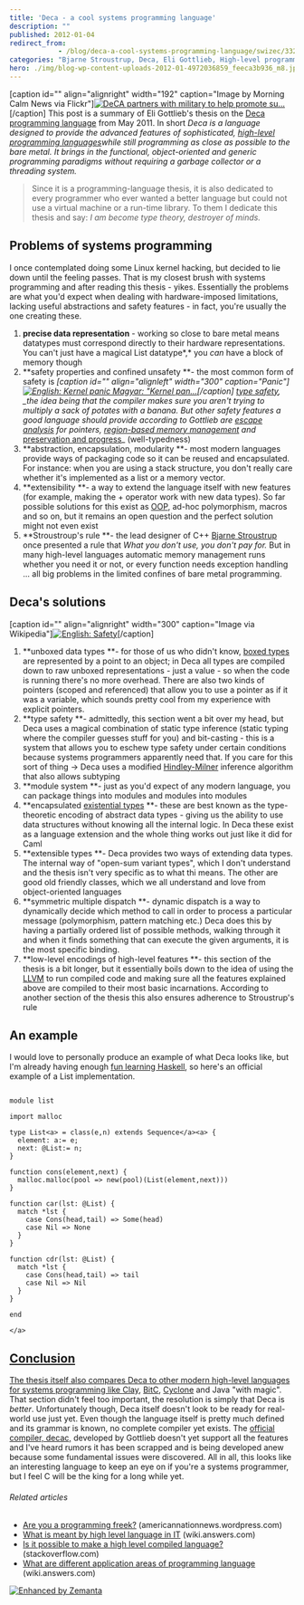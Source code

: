 ```yaml
---
title: 'Deca - a cool systems programming language'
description: ""
published: 2012-01-04
redirect_from: 
            - /blog/deca-a-cool-systems-programming-language/swizec/3323
categories: "Bjarne Stroustrup, Deca, Eli Gottlieb, High-level programming language, Java, Object-oriented programming, Pointer (computing), Type system, Uncategorized"
hero: ./img/blog-wp-content-uploads-2012-01-4972036859_feeca3b936_m8.jpg
---
```

\[caption id=&quot;&quot; align=&quot;alignright&quot; width=&quot;192&quot; caption=&quot;Image by Morning Calm News via Flickr&quot;][![DeCA partners with military to help promote su...](./img/blog-wp-content-uploads-2012-01-4972036859_feeca3b936_m8.jpg "DeCA partners with military to help promote su...")](http://www.flickr.com/photos/28486074@N08/4972036859)\[/caption] This post is a summary of Eli Gottlieb&#x27;s thesis on the [Deca programming language](http://decac.googlecode.com/files/Deca%20Thesis.pdf) from May 2011. In short _Deca is a language designed to provide the advanced features of sophisticated, [high-level programming languages](http://en.wikipedia.org/wiki/High-level_programming_language "High-level programming language")while still programming as close as possible to the bare metal. It brings in the functional, object-oriented and generic programming paradigms without requiring a garbage collector or a threading system._

> Since it is a programming-language thesis, it is also dedicated to every programmer who ever wanted a better language but could not use a virtual machine or a run-time library. To them I dedicate this thesis and say: _I am become type theory, destroyer of minds._

## Problems of systems programming

I once contemplated doing some Linux kernel hacking, but decided to lie down until the feeling passes. That is my closest brush with systems programming and after reading this thesis - yikes. Essentially the problems are what you&#x27;d expect when dealing with hardware-imposed limitations, lacking useful abstractions and safety features - in fact, you&#x27;re usually the one creating these.

1. **precise data representation** - working so close to bare metal means datatypes must correspond directly to their hardware representations. You can&#x27;t just have a magical List datatype*,* you _can_ have a block of memory though
2. **safety properties and confined unsafety **- the most common form of safety is _\[caption id=&quot;&quot; align=&quot;alignleft&quot; width=&quot;300&quot; caption=&quot;Panic&quot;][![English: Kernel panic Magyar: "Kernel pan...](./img/blog-wp-content-uploads-2012-01-300px-Kernel-panic6.jpg 'English: Kernel panic Magyar: "Kernel pan...')](http://commons.wikipedia.org/wiki/File:Kernel-panic.jpg)\[/caption] [type safety](http://en.wikipedia.org/wiki/Type_safety "Type safety"), \_the idea being that the compiler makes sure you aren&#x27;t trying to multiply a sack of potates with a banana. But other safety features a good language should provide according to Gottlieb are _[escape analysis](http://en.wikipedia.org/wiki/Escape_analysis)_ for pointers, _[region-based memory management](http://en.wikipedia.org/wiki/Region-based_memory_management "Region-based memory management")_ and_ [preservation and progress](http://en.wikipedia.org/wiki/Type_safety#Definitions)\_ (well-typedness)
3. **abstraction, encapsulation, modularity **- most modern languages provide ways of packaging code so it can be reused and encapsulated. For instance: when you are using a stack structure, you don&#x27;t really care whether it&#x27;s implemented as a list or a memory vector.
4. **extensibility **- a way to extend the language itself with new features (for example, making the + operator work with new data types). So far possible solutions for this exist as [OOP](http://en.wikipedia.org/wiki/Object-oriented_programming "Object-oriented programming"), ad-hoc polymorphism, macros and so on, but it remains an open question and the perfect solution might not even exist
5. **Stroustroup&#x27;s rule **- the lead designer of C++ [Bjarne Stroustrup](http://www.research.att.com/~bs/homepage.html "Bjarne Stroustrup") once presented a rule that _What you don&#x27;t use, you don&#x27;t pay for._ But in many high-level languages automatic memory management runs whether you need it or not, or every function needs exception handling ... all big problems in the limited confines of bare metal programming.

## Deca&#x27;s solutions

\[caption id=&quot;&quot; align=&quot;alignright&quot; width=&quot;300&quot; caption=&quot;Image via Wikipedia&quot;][![English: Safety](./img/blog-wp-content-uploads-2012-01-300px-Safety6.jpg "English: Safety")](http://commons.wikipedia.org/wiki/File:Safety.JPG)\[/caption]

1. **unboxed data types **- for those of us who didn&#x27;t know, [boxed types](http://www.haskell.org/ghc/docs/latest/html/users_guide/primitives.html) are represented by a point to an object; in Deca all types are compiled down to raw unboxed representations - just a value - so when the code is running there&#x27;s no more overhead. There are also two kinds of pointers (scoped and referenced) that allow you to use a pointer as if it was a variable, which sounds pretty cool from my experience with explicit pointers.
2. **type safety **- admittedly, this section went a bit over my head, but Deca uses a magical combination of static type inference (static typing where the compiler guesses stuff for you) and bit-casting - this is a system that allows you to eschew type safety under certain conditions because systems programmers apparently need that. If you care for this sort of thing -&gt; Deca uses a modified [Hindley-Milner](http://en.wikipedia.org/wiki/Type_inference "Type inference") inference algorithm that also allows subtyping
3. **module system **- just as you&#x27;d expect of any modern language, you can package things into modules and modules into modules
4. **encapsulated [existential types](http://en.wikipedia.org/wiki/Type_system "Type system") **- these are best known as the type-theoretic encoding of abstract data types - giving us the ability to use data structures without knowing all the internal logic. In Deca these exist as a language extension and the whole thing works out just like it did for Caml
5. **extensible types **- Deca provides two ways of extending data types. The internal way of &quot;open-sum variant types&quot;, which I don&#x27;t understand and the thesis isn&#x27;t very specific as to what thi means. The other are good old friendly classes, which we all understand and love from object-oriented languages
6. **symmetric multiple dispatch **- dynamic dispatch is a way to dynamically decide which method to call in order to process a particular message (polymorphism, pattern matching etc.) Deca does this by having a partially ordered list of possible methods, walking through it and when it finds something that can execute the given arguments, it is the most specific binding.
7. **low-level encodings of high-level features **- this section of the thesis is a bit longer, but it essentially boils down to the idea of using the [LLVM](http://en.wikipedia.org/wiki/LLVM) to run compiled code and making sure all the features explained above are compiled to their most basic incarnations. According to another section of the thesis this also ensures adherence to Stroustrup&#x27;s rule

## An example

I would love to personally produce an example of what Deca looks like, but I&#x27;m already having enough [fun learning Haskell](http://swizec.com/blog/learning-me-a-haskell/swizec/3272 "Learning me a Haskell"), so here&#x27;s an official example of a List implementation.

```deca

module list

import malloc

type List<a> = class(e,n) extends Sequence</a><a> {
  element: a:= e;
  next: @List:= n;
}

function cons(element,next) {
  malloc.malloc(pool => new(pool)(List(element,next)))
}

function car(lst: @List) {
  match *lst {
    case Cons(head,tail) => Some(head)
    case Nil => None
  }
}

function cdr(lst: @List) {
  match *lst {
    case Cons(head,tail) => tail
    case Nil => Nil
  }
}

end

</a>
```

## [Conclusion]()

[The thesis itself also compares Deca to other modern high-level languages for systems programming like ]()[Clay](http://lambda-the-ultimate.org/node/4023), [BitC](http://www.bitc-lang.org/ "BitC"), [Cyclone](http://en.wikipedia.org/wiki/Cyclone_programming_language) and Java &quot;with magic&quot;. That section didn&#x27;t feel too important, the resolution is simply that Deca is _better_. Unfortunately though, Deca itself doesn&#x27;t look to be ready for real-world use just yet. Even though the language itself is pretty much defined and its grammar is known, no complete compiler yet exists. The [official compiler, decac,](http://code.google.com/p/decac/) developed by Gottlieb doesn&#x27;t yet support all the features and I&#x27;ve heard rumors it has been scrapped and is being developed anew because some fundamental issues were discovered. All in all, this looks like an interesting language to keep an eye on if you&#x27;re a systems programmer, but I feel C will be the king for a long while yet.

###### Related articles

- [Are you a programming freek?](http://americannationnews.wordpress.com/2012/01/02/are-you-a-programming-freek/) (americannationnews.wordpress.com)
- [What is meant by high level language in IT](http://wiki.answers.com/Q/What_is_meant_by_high_level_language_in_IT) (wiki.answers.com)
- [Is it possible to make a high level compiled language?](http://stackoverflow.com/questions/8697033/is-it-possible-to-make-a-high-level-compiled-language) (stackoverflow.com)
- [What are different application areas of programming language](http://wiki.answers.com/Q/What_are_different_application_areas_of_programming_language) (wiki.answers.com)

[![Enhanced by Zemanta](http://img.zemanta.com/zemified_e.png?x-id=da758ab3-ef49-445c-82e5-d0740a42b9a2)](http://www.zemanta.com/ "Enhanced by Zemanta")
